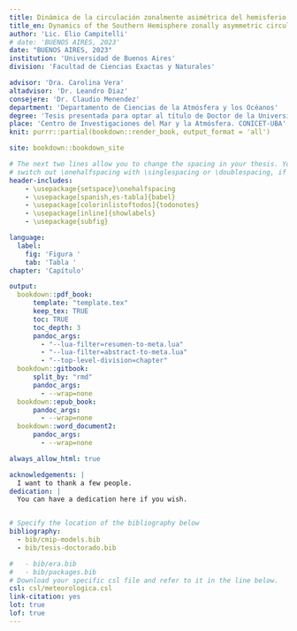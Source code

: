 ```yaml
---
title: Dinámica de la circulación zonalmente asimétrica del hemisferio sur
title_en: Dynamics of the Southern Hemisphere zonally asymmetric circulation
author: 'Lic. Elio Campitelli'
# date: 'BUENOS AIRES, 2023'
date: "BUENOS AIRES, 2023"
institution: 'Universidad de Buenos Aires'
division: 'Facultad de Ciencias Exactas y Naturales'

advisor: 'Dra. Carolina Vera'
altadvisor: 'Dr. Leandro Diaz'
consejere: 'Dr. Claudio Menendez'
department: 'Departamento de Ciencias de la Atmósfera y los Océanos'
degree: 'Tesis presentada para optar al título de Doctor de la Universidad de Buenos Aires en el Área de Ciencias de la Atmósfera y los Océanos'
place: 'Centro de Investigaciones del Mar y la Atmósfera. CONICET-UBA'
knit: purrr::partial(bookdown::render_book, output_format = 'all')

site: bookdown::bookdown_site

# The next two lines allow you to change the spacing in your thesis. You can 
# switch out \onehalfspacing with \singlespacing or \doublespacing, if desired.
header-includes:
    - \usepackage{setspace}\onehalfspacing
    - \usepackage[spanish,es-tabla]{babel}
    - \usepackage[colorinlistoftodos]{todonotes}
    - \usepackage[inline]{showlabels}
    - \usepackage{subfig}

language:
  label:
    fig: 'Figura '
    tab: 'Tabla '
chapter: 'Capítulo'

output:
  bookdown::pdf_book:
      template: "template.tex"
      keep_tex: TRUE
      toc: TRUE
      toc_depth: 3
      pandoc_args:
        - "--lua-filter=resumen-to-meta.lua"
        - "--lua-filter=abstract-to-meta.lua"
        - "--top-level-division=chapter"
  bookdown::gitbook:
      split_by: "rmd"
      pandoc_args:
        - --wrap=none
  bookdown::epub_book: 
      pandoc_args:
        - --wrap=none  
  bookdown::word_document2: 
      pandoc_args:
        - --wrap=none  

always_allow_html: true

acknowledgements: |
  I want to thank a few people.
dedication: |
  You can have a dedication here if you wish. 


# Specify the location of the bibliography below
bibliography:
  - bib/cmip-models.bib
  - bib/tesis-doctorado.bib

#   - bib/era.bib
#   - bib/packages.bib
# Download your specific csl file and refer to it in the line below.
csl: csl/meteorologica.csl
link-citation: yes
lot: true
lof: true
---
```


<!-- Required to number equations in HTML files -->
<script type="text/x-mathjax-config">
MathJax.Hub.Config({
  TeX: { equationNumbers: { autoNumber: "AMS" } }
});
</script>
